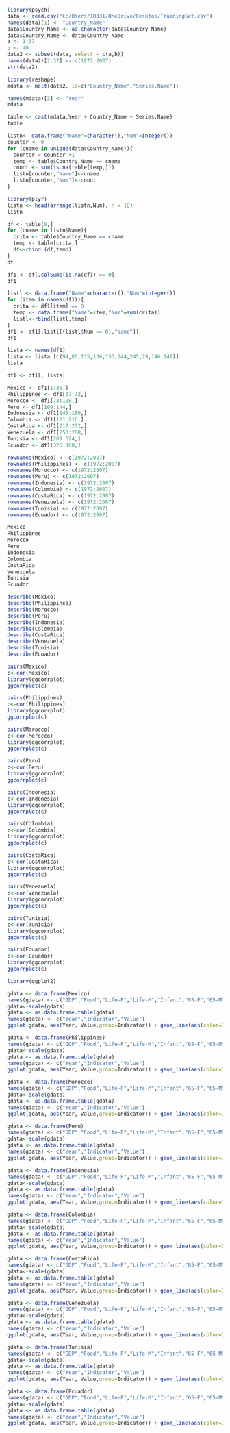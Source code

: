 

```{r}
library(psych)
data <- read.csv("C:/Users/10331/OneDrive/Desktop/TrainingSet.csv")
names(data)[1] <- "Country_Name"
data$Country_Name <- as.character(data$Country_Name)
data$Country_Name <- data$Country.Name
a <- 1:37
b <- 40
data2 <- subset(data, select = c(a,b))
names(data2)[2:37] <- c(1972:2007)
str(data2)
```
```{r}
library(reshape)
mdata <- melt(data2, id=c("Country_Name","Series.Name"))
```

```{r}
names(mdata)[3] <- "Year"
mdata
```
```{r}
table <- cast(mdata,Year + Country_Name ~ Series.Name)
table 
```

```{r}
listn<- data.frame("Name"=character(),"Num"=integer())
counter <- 0
for (cname in unique(data$Country_Name)){
  counter = counter +1
  temp <- table$Country_Name == cname
  count <- sum(is.na(table[temp,]))
  listn[counter,"Name"]<-cname
  listn[counter,"Num"]<-count
}
```

```{r}
library(plyr)
listn <- head(arrange(listn,Num), n = 10)
listn
```

```{r}
df <- table[0,]
for (cname in listn$Name){
  crita <- table$Country_Name == cname
  temp <- table[crita,]
  df<-rbind (df,temp)
}
df
```

```{r}
df1 <- df[,colSums(is.na(df)) == 0]
df1
```

```{r}
listl <- data.frame("Name"=character(),"Num"=integer())
for (item in names(df1)){
  crita <- df1[item] == 0
  temp <- data.frame("Name"=item,"Num"=sum(crita))
  listl<-rbind(listl,temp)
}
df1 <- df1[,listl[(listl$Num == 0),"Name"]]
df1
```

```{r}
lista <- names(df1)
lista <- lista [c(94,85,135,136,153,244,245,29,146,149)]
lista
```
```{r}
df1 <- df1[, lista]
```

```{r}
Mexico <- df1[1:36,]
Philippines <- df1[37:72,]
Morocco <- df1[73:108,]
Peru <- df1[109:144,]
Indonesia <- df1[145:180,]
Colombia <- df1[181:216,]
CostaRica <- df1[217:252,]
Venezuela <- df1[253:288,]
Tunisia <- df1[289:324,]
Ecuador <- df1[325:360,]

rownames(Mexico) <- c(1972:2007)
rownames(Philippines) <- c(1972:2007)
rownames(Morocco) <- c(1972:2007)
rownames(Peru) <- c(1972:2007)
rownames(Indonesia) <- c(1972:2007)
rownames(Colombia) <- c(1972:2007)
rownames(CostaRica) <- c(1972:2007)
rownames(Venezuela) <- c(1972:2007)
rownames(Tunisia) <- c(1972:2007)
rownames(Ecuador) <- c(1972:2007)

Mexico
Philippines
Morocco
Peru
Indonesia
Colombia
CostaRica
Venezuela
Tunisia
Ecuador
```
```{r}
describe(Mexico)
describe(Philippines)
describe(Morocco)
describe(Peru)
describe(Indonesia)
describe(Colombia)
describe(CostaRica)
describe(Venezuela)
describe(Tunisia)
describe(Ecuador)
```
```{r}
pairs(Mexico)
c<-cor(Mexico)
library(ggcorrplot)
ggcorrplot(c)
```
```{r}
pairs(Philippines)
c<-cor(Philippines)
library(ggcorrplot)
ggcorrplot(c)
```
```{r}
pairs(Morocco)
c<-cor(Morocco)
library(ggcorrplot)
ggcorrplot(c)
```

```{r}
pairs(Peru)
c<-cor(Peru)
library(ggcorrplot)
ggcorrplot(c)
```

```{r}
pairs(Indonesia)
c<-cor(Indonesia)
library(ggcorrplot)
ggcorrplot(c)
```

```{r}
pairs(Colombia)
c<-cor(Colombia)
library(ggcorrplot)
ggcorrplot(c)
```

```{r}
pairs(CostaRica)
c<-cor(CostaRica)
library(ggcorrplot)
ggcorrplot(c)
```

```{r}
pairs(Venezuela)
c<-cor(Venezuela)
library(ggcorrplot)
ggcorrplot(c)
```

```{r}
pairs(Tunisia)
c<-cor(Tunisia)
library(ggcorrplot)
ggcorrplot(c)
```
```{r}
pairs(Ecuador)
c<-cor(Ecuador)
library(ggcorrplot)
ggcorrplot(c)
```

```{r}
library(ggplot2)

gdata <- data.frame(Mexico)
names(gdata) <- c("GDP","Food","Life-F","Life-M","Infant","65-F","65-M","CO2","Exports","Import")
gdata<-scale(gdata)
gdata <- as.data.frame.table(gdata)
names(gdata) <- c("Year","Indicator","Value")
ggplot(gdata, aes(Year, Value,group=Indicator)) + geom_line(aes(color=Indicator))
```

```{r}
gdata <- data.frame(Philippines)
names(gdata) <- c("GDP","Food","Life-F","Life-M","Infant","65-F","65-M","CO2","Exports","Import")
gdata<-scale(gdata)
gdata <- as.data.frame.table(gdata)
names(gdata) <- c("Year","Indicator","Value")
ggplot(gdata, aes(Year, Value,group=Indicator)) + geom_line(aes(color=Indicator))
```

```{r}
gdata <- data.frame(Morocco)
names(gdata) <- c("GDP","Food","Life-F","Life-M","Infant","65-F","65-M","CO2","Exports","Import")
gdata<-scale(gdata)
gdata <- as.data.frame.table(gdata)
names(gdata) <- c("Year","Indicator","Value")
ggplot(gdata, aes(Year, Value,group=Indicator)) + geom_line(aes(color=Indicator))
```
```{r}
gdata <- data.frame(Peru)
names(gdata) <- c("GDP","Food","Life-F","Life-M","Infant","65-F","65-M","CO2","Exports","Import")
gdata<-scale(gdata)
gdata <- as.data.frame.table(gdata)
names(gdata) <- c("Year","Indicator","Value")
ggplot(gdata, aes(Year, Value,group=Indicator)) + geom_line(aes(color=Indicator))
```
```{r}
gdata <- data.frame(Indonesia)
names(gdata) <- c("GDP","Food","Life-F","Life-M","Infant","65-F","65-M","CO2","Exports","Import")
gdata<-scale(gdata)
gdata <- as.data.frame.table(gdata)
names(gdata) <- c("Year","Indicator","Value")
ggplot(gdata, aes(Year, Value,group=Indicator)) + geom_line(aes(color=Indicator))
```
```{r}
gdata <- data.frame(Colombia)
names(gdata) <- c("GDP","Food","Life-F","Life-M","Infant","65-F","65-M","CO2","Exports","Import")
gdata<-scale(gdata)
gdata <- as.data.frame.table(gdata)
names(gdata) <- c("Year","Indicator","Value")
ggplot(gdata, aes(Year, Value,group=Indicator)) + geom_line(aes(color=Indicator))
```
```{r}
gdata <- data.frame(CostaRica)
names(gdata) <- c("GDP","Food","Life-F","Life-M","Infant","65-F","65-M","CO2","Exports","Import")
gdata<-scale(gdata)
gdata <- as.data.frame.table(gdata)
names(gdata) <- c("Year","Indicator","Value")
ggplot(gdata, aes(Year, Value,group=Indicator)) + geom_line(aes(color=Indicator))
```
```{r}
gdata <- data.frame(Venezuela)
names(gdata) <- c("GDP","Food","Life-F","Life-M","Infant","65-F","65-M","CO2","Exports","Import")
gdata<-scale(gdata)
gdata <- as.data.frame.table(gdata)
names(gdata) <- c("Year","Indicator","Value")
ggplot(gdata, aes(Year, Value,group=Indicator)) + geom_line(aes(color=Indicator))
```
```{r}
gdata <- data.frame(Tunisia)
names(gdata) <- c("GDP","Food","Life-F","Life-M","Infant","65-F","65-M","CO2","Exports","Import")
gdata<-scale(gdata)
gdata <- as.data.frame.table(gdata)
names(gdata) <- c("Year","Indicator","Value")
ggplot(gdata, aes(Year, Value,group=Indicator)) + geom_line(aes(color=Indicator))
```
```{r}
gdata <- data.frame(Ecuador)
names(gdata) <- c("GDP","Food","Life-F","Life-M","Infant","65-F","65-M","CO2","Exports","Import")
gdata<-scale(gdata)
gdata <- as.data.frame.table(gdata)
names(gdata) <- c("Year","Indicator","Value")
ggplot(gdata, aes(Year, Value,group=Indicator)) + geom_line(aes(color=Indicator))
```